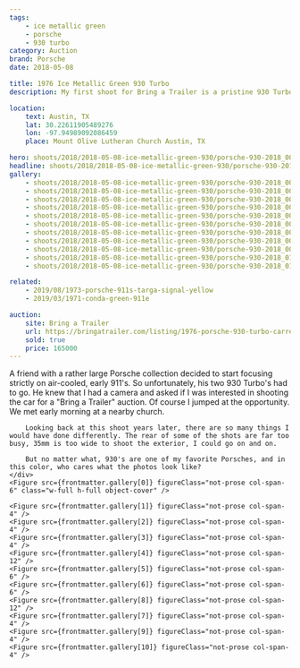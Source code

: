 ```yaml
---
tags:
    - ice metallic green
    - porsche
    - 930 turbo
category: Auction
brand: Porsche
date: 2018-05-08

title: 1976 Ice Metallic Green 930 Turbo
description: My first shoot for Bring a Trailer is a pristine 930 Turbo painted in a glorious shade of Ice Metallic Green that sells for $165,000!

location:
    text: Austin, TX
    lat: 30.22611905489276
    lon: -97.94989092086459
    place: Mount Olive Lutheran Church Austin, TX

hero: shoots/2018/2018-05-08-ice-metallic-green-930/porsche-930-2018_005.jpg
headline: shoots/2018/2018-05-08-ice-metallic-green-930/porsche-930-2018_008.jpg
gallery:
    - shoots/2018/2018-05-08-ice-metallic-green-930/porsche-930-2018_001.jpg
    - shoots/2018/2018-05-08-ice-metallic-green-930/porsche-930-2018_002.jpg
    - shoots/2018/2018-05-08-ice-metallic-green-930/porsche-930-2018_003.jpg
    - shoots/2018/2018-05-08-ice-metallic-green-930/porsche-930-2018_004.jpg
    - shoots/2018/2018-05-08-ice-metallic-green-930/porsche-930-2018_005.jpg
    - shoots/2018/2018-05-08-ice-metallic-green-930/porsche-930-2018_006.jpg
    - shoots/2018/2018-05-08-ice-metallic-green-930/porsche-930-2018_007.jpg
    - shoots/2018/2018-05-08-ice-metallic-green-930/porsche-930-2018_008.jpg
    - shoots/2018/2018-05-08-ice-metallic-green-930/porsche-930-2018_009.jpg
    - shoots/2018/2018-05-08-ice-metallic-green-930/porsche-930-2018_010.jpg
    - shoots/2018/2018-05-08-ice-metallic-green-930/porsche-930-2018_011.jpg

related:
    - 2019/08/1973-porsche-911s-targa-signal-yellow
    - 2019/03/1971-conda-green-911e

auction:
    site: Bring a Trailer
    url: https://bringatrailer.com/listing/1976-porsche-930-turbo-carrera-5/
    sold: true
    price: 165000
---
```



<div class="grid grid-cols-12 gap-8">
    <div class="col-span-12 md:col-span-6">
        A friend with a rather large Porsche collection decided to start focusing strictly on air-cooled, early 911's. So unfortunately, his two 930 Turbo's had to go. He knew that I had a camera and asked if I was interested in shooting the car for a "Bring a Trailer" auction. Of course I jumped at the opportunity. We met early morning at a nearby church.

        Looking back at this shoot years later, there are so many things I would have done differently. The rear of some of the shots are far too busy, 35mm is too wide to shoot the exterior, I could go on and on.

        But no matter what, 930's are one of my favorite Porsches, and in this color, who cares what the photos look like?
    </div>
    <Figure src={frontmatter.gallery[0]} figureClass="not-prose col-span-6" class="w-full h-full object-cover" />

    <Figure src={frontmatter.gallery[1]} figureClass="not-prose col-span-4" />
    <Figure src={frontmatter.gallery[2]} figureClass="not-prose col-span-4" />
    <Figure src={frontmatter.gallery[3]} figureClass="not-prose col-span-4" />
    <Figure src={frontmatter.gallery[4]} figureClass="not-prose col-span-12" />
    <Figure src={frontmatter.gallery[5]} figureClass="not-prose col-span-6" />
    <Figure src={frontmatter.gallery[6]} figureClass="not-prose col-span-6" />
    <Figure src={frontmatter.gallery[8]} figureClass="not-prose col-span-12" />
    <Figure src={frontmatter.gallery[7]} figureClass="not-prose col-span-4" />
    <Figure src={frontmatter.gallery[9]} figureClass="not-prose col-span-4" />
    <Figure src={frontmatter.gallery[10]} figureClass="not-prose col-span-4" />

</div>
